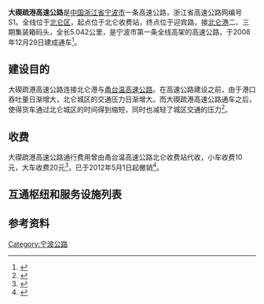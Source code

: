 {{中国高速公路信息框
| 省名 = Zhejiang
| 编号 = S1DQ
| 名称 = 大碶疏港高速公路
| 照片 = Zhejiang Expressway S1 in Beilun.JPG
| 照片标题 = 大碶疏港高速公路跨泰山路立交附近
| 路線簡稱 = 大碶疏港
| 最近通車日期 = 2008年12月29日
| 规划总里程 = 5.042
| 起點 = {{China Expwy Name|S1|P=Zhejiang}}北仑收费站
| 終點 = 迎宾路
| 出口處數 = 4
}}
'''大碶疏港高速公路'''是[[中国|中国]][[浙江省|浙江省]][[宁波市|宁波市]]一条高速公路，浙江省高速公路网编号S1。全线位于[[北仑区|北仑区]]，起点位于{{China Expwy Name|S1|P=Zhejiang}}北仑收费站，终点位于迎宾路，接[[北仑港|北仑港]]二、三期集装箱码头，全长5.042公里，是宁波市第一条全线高架的高速公路，于2008年12月29日建成通车<ref>{{Cite web|title=宁波市国资委 改革发展 大碶疏港高速公路28日24时通车|url=http://www1.nbgz.gov.cn/art/2008/12/26/art_8195_1459711.html|accessdate=2020-10-31|work=www1.nbgz.gov.cn|archive-date=2020-11-08|archive-url=https://web.archive.org/web/20201108042741/http://www1.nbgz.gov.cn/art/2008/12/26/art_8195_1459711.html|dead-url=no}}</ref>。

== 建设目的 ==
大碶疏港高速公路连接北仑港与[[甬台温高速公路|甬台温高速公路]]。在高速公路建设之前，由于港口吞吐量日渐增大，北仑城区的交通压力日渐增大。而大碶疏港高速公路通车之后，使得货车通过北仑城区的时间得到缩短，同时也减轻了城区交通的压力<ref>{{Cite web |url=http://www.nftz.gov.cn/zfzx/info.aspx?Id=5924 |title=宁波大碶疏港高速公路本月28日通车 |access-date=2017-12-14 |archive-url=https://web.archive.org/web/20171214073832/http://www.nftz.gov.cn/zfzx/info.aspx?Id=5924 |archive-date=2017-12-14 |dead-url=yes }}</ref>。

== 收费 ==
大碶疏港高速公路通行费用曾由甬台温高速公路北仑收费站代收，小车收费10元，大车收费20元<ref>{{Cite web |url=http://www.haishu.gov.cn/zwdt/NewsInfo2.aspx?Id=173451 |title=７月１日起大碶疏港公路单向收费 |access-date=2017-12-14 |archive-url=https://web.archive.org/web/20171214073226/http://www.haishu.gov.cn/zwdt/NewsInfo2.aspx?Id=173451 |archive-date=2017-12-14 |dead-url=yes }}</ref>，已于2012年5月1日起撤销<ref>{{Cite web|title=浙江撤销29个收费公路项目、30个收费站点-浙江新闻-浙江在线|url=http://zjnews.zjol.com.cn/system/2012/04/29/018453701.shtml|accessdate=2019-09-21|work=zjnews.zjol.com.cn|archive-url=https://web.archive.org/web/20190921031301/http://zjnews.zjol.com.cn/system/2012/04/29/018453701.shtml|archive-date=2019-09-21|dead-url=no}}</ref>。

==互通枢纽和服务设施列表==
{{Start expwy exit box|place=1}}
{{Expwy exit item|type=T|name=北仑|alias=大碶|place=[[宁波市|宁波市]]<br/>[[北仑区|北仑区]]|place rows=5|highway connection={{China Expwy Name|S1|P=Zhejiang}}}}
{{Expwy exit item|type=E|name=泰山路|road connection=泰山路}}
{{Expwy exit item|type=E|name=黄山路|road connection=黄山路<br/>黄河路|comment=限S1方向入，迎宾路方向出}}
{{Expwy exit item|type=E|name=S320|road connection=进港路（{{中国省道名|320|P=浙江}}）}}
{{Expwy exit item|type=M|name=迎宾路|road connection=迎宾路}}
{{End expwy exit box|place=1}}

== 参考资料 ==
{{reflist|2}}

{{宁波道路网}}
{{浙江省高速公路}}
[[Category:宁波公路|Category:宁波公路]]